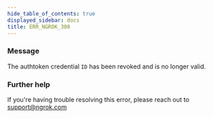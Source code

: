 ```yaml
---
hide_table_of_contents: true
displayed_sidebar: docs
title: ERR_NGROK_300
---
```


### Message

The authtoken credential `ID` has been revoked
and is no longer valid.

<ErrorDetails />

### Further help

If you're having trouble resolving this error, please reach out to [support@ngrok.com](mailto:support@ngrok.com?subject=Help%20with%20ERR_NGROK_300)
